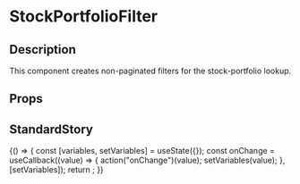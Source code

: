 
<Meta title="page-parts/users/[userId]/stock-portfolios/stock-portfolio-filter" component={StockPortfolioFilter} />

# StockPortfolioFilter

## Description
This component creates non-paginated filters for the stock-portfolio lookup.

## Props
<Props of={StockPortfolioFilter} />

## StandardStory
<Preview>
	<Story name="standard">
		{() => {
			const [variables, setVariables] = useState({});
			const onChange = useCallback((value) => {
				action("onChange")(value);
				setVariables(value);
			}, [setVariables]);
			return <StockPortfolioFilter onChange={onChange} variables={variables} />;
		}}
	</Story>
</Preview>
